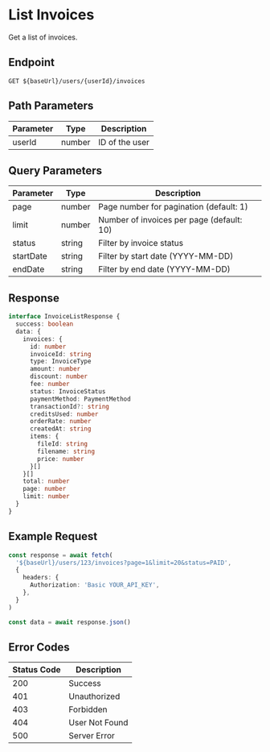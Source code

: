 # List Invoices

Get a list of invoices.

## Endpoint

```http
GET ${baseUrl}/users/{userId}/invoices
```

## Path Parameters

| Parameter | Type   | Description    |
| --------- | ------ | -------------- |
| userId    | number | ID of the user |

## Query Parameters

| Parameter | Type   | Description                               |
| --------- | ------ | ----------------------------------------- |
| page      | number | Page number for pagination (default: 1)   |
| limit     | number | Number of invoices per page (default: 10) |
| status    | string | Filter by invoice status                  |
| startDate | string | Filter by start date (YYYY-MM-DD)         |
| endDate   | string | Filter by end date (YYYY-MM-DD)           |

## Response

```typescript
interface InvoiceListResponse {
  success: boolean
  data: {
    invoices: {
      id: number
      invoiceId: string
      type: InvoiceType
      amount: number
      discount: number
      fee: number
      status: InvoiceStatus
      paymentMethod: PaymentMethod
      transactionId?: string
      creditsUsed: number
      orderRate: number
      createdAt: string
      items: {
        fileId: string
        filename: string
        price: number
      }[]
    }[]
    total: number
    page: number
    limit: number
  }
}
```

## Example Request

```typescript
const response = await fetch(
  '${baseUrl}/users/123/invoices?page=1&limit=20&status=PAID',
  {
    headers: {
      Authorization: 'Basic YOUR_API_KEY',
    },
  }
)

const data = await response.json()
```

## Error Codes

| Status Code | Description    |
| ----------- | -------------- |
| 200         | Success        |
| 401         | Unauthorized   |
| 403         | Forbidden      |
| 404         | User Not Found |
| 500         | Server Error   |

